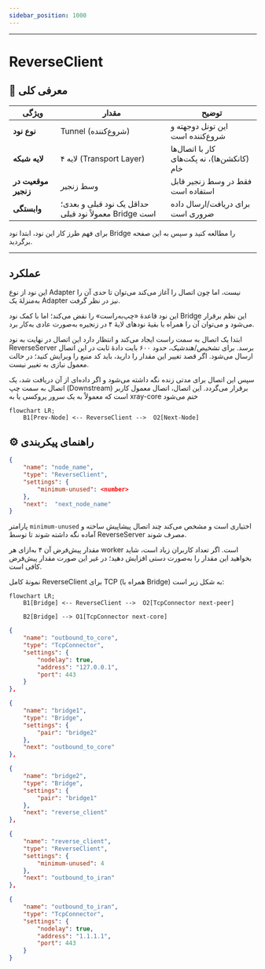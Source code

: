 ```yaml
---
sidebar_position: 1000
---
```


---

# ReverseClient

## 📖 معرفی کلی

| ویژگی              | مقدار                        | توضیح                                              |
|--------------------|------------------------------|----------------------------------------------------|
| **نوع نود**        | Tunnel (شروع‌کننده)          | این تونل دوجهته و شروع‌کننده است                  |
| **لایه شبکه**      | لایه ۴ (Transport Layer)     | کار با اتصال‌ها (کانکشن‌ها)، نه پکت‌های خام       |
| **موقعیت در زنجیر**| وسط زنجیر                    | فقط در وسط زنجیر قابل استفاده است                 |
| **وابستگی**        | حداقل یک نود قبلی و بعدی؛ معمولاً نود قبلی Bridge است | برای دریافت/ارسال داده ضروری است |

برای فهم طرز کار این نود، ابتدا نود Bridge را مطالعه کنید و سپس به این صفحه برگردید.

---

## عملکرد


این نود از نوع Adapter نیست، اما چون اتصال را آغاز می‌کند می‌توان تا حدی آن را به‌منزلهٔ یک Adapter نیز در نظر گرفت.

این نود قاعدهٔ «چپ‌به‌راست» را نقض می‌کند؛ اما با کمک نود Bridge این نظم برقرار می‌شود و می‌توان آن را همراه با بقیهٔ نودهای لایهٔ ۴ در زنجیره به‌صورت عادی به‌کار برد.

ابتدا یک اتصال به سمت راست ایجاد می‌کند و انتظار دارد این اتصال در نهایت به نود ReverseServer برسد. برای تشخیص/هندشیک، حدود ۶۰۰ بایت دادهٔ ثابت در این اتصال ارسال می‌شود. اگر قصد تغییر این مقدار را دارید، باید کد منبع را ویرایش کنید؛ در حالت معمول نیازی به تغییر نیست.

سپس این اتصال برای مدتی زنده نگه داشته می‌شود و اگر داده‌ای از آن دریافت شد، یک اتصال به سمت چپ (Downstream) برقرار می‌گردد. این اتصال، اتصال معمول کاربر است که معمولاً به یک سرور پروکسی یا به xray-core ختم می‌شود


```mermaid
flowchart LR;
    B1[Prev-Node] <-- ReverseClient -->  O2[Next-Node]

```

## ⚙️ راهنمای پیکربندی

```json
{
    "name": "node_name",
    "type": "ReverseClient",
    "settings": {
        "minimum-unused": <number>
    },
    "next":  "next_node_name"
}
```

پارامتر `minimum-unused` اختیاری است و مشخص می‌کند چند اتصال پیشاپیش ساخته و آماده نگه داشته شوند تا توسط ReverseServer مصرف شوند.

مقدار پیش‌فرض آن ۴ به‌ازای هر worker است. اگر تعداد کاربران زیاد است، شاید بخواهید این مقدار را به‌صورت دستی افزایش دهید؛ در غیر این صورت مقدار پیش‌فرض کافی است.

نمونهٔ کامل ReverseClient برای TCP (همراه با Bridge) به شکل زیر است:

```mermaid
flowchart LR;
    B1[Bridge] <-- ReverseClient -->  O2[TcpConnector next-peer]

    B2[Bridge] --> O1[TcpConnector next-core]
```


```json
{
    "name": "outbound_to_core",
    "type": "TcpConnector",
    "settings": {
        "nodelay": true,
        "address": "127.0.0.1",
        "port": 443
    }
},

{
    "name": "bridge1",
    "type": "Bridge",
    "settings": {
        "pair": "bridge2"
    },
    "next": "outbound_to_core"
},

{
    "name": "bridge2",
    "type": "Bridge",
    "settings": {
        "pair": "bridge1"
    },
    "next": "reverse_client"
},

{
    "name": "reverse_client",
    "type": "ReverseClient",
    "settings": {
        "minimum-unused": 4
    },
    "next": "outbound_to_iran"
},

{
    "name": "outbound_to_iran",
    "type": "TcpConnector",
    "settings": {
        "nodelay": true,
        "address": "1.1.1.1",
        "port": 443
    }
}
```

